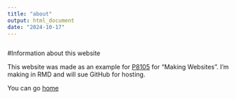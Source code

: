 ```yaml
---
title: "about"
output: html_document
date: "2024-10-17"
---
```


```r

```

#Information about this website 

This website was made as an example for [P8105](https://p8105.com/) for "Making Websites". I'm making in RMD and will sue GitHub for hosting.

You can go [home](index.html)
